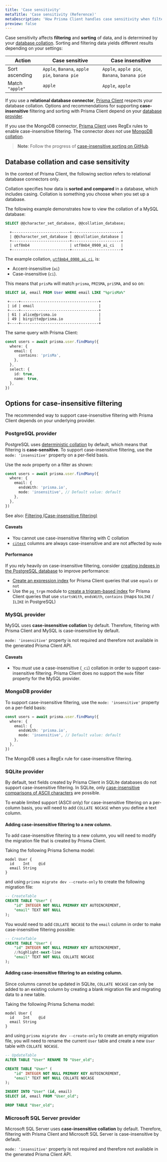 ```yaml
---
title: 'Case sensitivity'
metaTitle: 'Case sensitivity (Reference)'
metaDescription: 'How Prisma Client handles case sensitivity when filtering and sorting.'
preview: false
---
```


<TopBlock>

Case sensitivity affects **filtering** and **sorting** of data, and is determined by your [database collation](#database-collation-and-case-sensitivity). Sorting and filtering data yields different results depending on your settings:

| Action          | Case sensitive                               | Case insensitive                             |
| --------------- | -------------------------------------------- | -------------------------------------------- |
| Sort ascending  | `Apple`, `Banana`, `apple pie`, `banana pie` | `Apple`, `apple pie`, `Banana`, `banana pie` |
| Match `"apple"` | `apple`                                      | `Apple`, `apple`                             |

If you use a **relational database connector**, [Prisma Client](/orm/prisma-client) respects your database collation. Options and recommendations for supporting **case-insensitive** filtering and sorting with Prisma Client depend on your [database provider](#options-for-case-insensitive-filtering).

If you use the MongoDB connector, [Prisma Client](/orm/prisma-client/queries) uses RegEx rules to enable case-insensitive filtering. The connector _does not_ use [MongoDB collation](https://docs.mongodb.com/manual/reference/collation/).

> **Note**: Follow the progress of [case-insensitive sorting on GitHub](https://github.com/prisma/prisma-client-js/issues/841).

</TopBlock>

## Database collation and case sensitivity

<Admonition type="info">

In the context of Prisma Client, the following section refers to relational database connectors only.

</Admonition>

Collation specifies how data is **sorted and compared** in a database, which includes casing. Collation is something you choose when you set up a database.

The following example demonstrates how to view the collation of a MySQL database:

<CodeWithResult expanded={true}>

<cmd>

```sql no-lines
SELECT @@character_set_database, @@collation_database;
```

</cmd>

<cmdResult>

```no-lines no-copy
  +--------------------------+----------------------+
  | @@character_set_database | @@collation_database |
  +--------------------------+----------------------+
  | utf8mb4                  | utf8mb4_0900_ai_ci   |
  +--------------------------+----------------------+
```

</cmdResult>

</CodeWithResult>

The example collation, [`utf8mb4_0900_ai_ci`](https://dev.mysql.com/doc/refman/8.0/en/charset-collation-names.html), is:

- Accent-insensitive (`ai`)
- Case-insensitive (`ci`).

This means that `prisMa` will match `prisma`, `PRISMA`, `priSMA`, and so on:

<CodeWithResult expanded={true}>

<cmd>

```sql no-lines
SELECT id, email FROM User WHERE email LIKE "%prisMa%"
```

</cmd>

<cmdResult>

```no-lines no-copy
 +----+-----------------------------------+
 | id | email                             |
 +----+-----------------------------------+
 | 61 | alice@prisma.io                   |
 | 49 | birgitte@prisma.io                |
 +----+-----------------------------------+
```

</cmdResult>

</CodeWithResult>

The same query with Prisma Client:

```ts
const users = await prisma.user.findMany({
  where: {
    email: {
      contains: 'prisMa',
    },
  },
  select: {
    id: true,
    name: true,
  },
})
```

## Options for case-insensitive filtering

The recommended way to support case-insensitive filtering with Prisma Client depends on your underlying provider.

### PostgreSQL provider

PostgreSQL uses [deterministic collation](https://www.postgresql.org/docs/current/collation.html#COLLATION-NONDETERMINISTIC) by default, which means that filtering is **case-sensitive**. To support case-insensitive filtering, use the `mode: 'insensitive'` property on a per-field basis.

Use the `mode` property on a filter as shown:

```ts highlight=5;normal
const users = await prisma.user.findMany({
  where: {
    email: {
      endsWith: 'prisma.io',
      mode: 'insensitive', // Default value: default
    },
  },
})
```

See also: [Filtering (Case-insensitive filtering)](/orm/prisma-client/queries/filtering-and-sorting#case-insensitive-filtering)

#### Caveats

- You cannot use case-insensitive filtering with C collation
- [`citext`](https://www.postgresql.org/docs/12/citext.html) columns are always case-insensitive and are not affected by `mode`

#### Performance

If you rely heavily on case-insensitive filtering, consider [creating indexes in the PostgreSQL database](https://www.postgresql.org/docs/current/indexes.html) to improve performance:

- [Create an expression index](https://www.postgresql.org/docs/current/indexes-expressional.html) for Prisma Client queries that use `equals` or `not`
- Use the `pg_trgm` module to [create a trigram-based index](https://www.postgresql.org/docs/12/pgtrgm.html#id-1.11.7.40.7) for Prisma Client queries that use `startsWith`, `endsWith`, `contains` (maps to`LIKE` / `ILIKE` in PostgreSQL)

### MySQL provider

MySQL uses **case-insensitive collation** by default. Therefore, filtering with Prisma Client and MySQL is case-insensitive by default.

`mode: 'insensitive'` property is not required and therefore not available in the generated Prisma Client API.

#### Caveats

- You _must_ use a case-insensitive (`_ci`) collation in order to support case-insensitive filtering. Prisma Client does no support the `mode` filter property for the MySQL provider.

### MongoDB provider

To support case-insensitive filtering, use the `mode: 'insensitive'` property on a per-field basis:

```ts highlight=5;normal
const users = await prisma.user.findMany({
  where: {
    email: {
      endsWith: 'prisma.io',
      mode: 'insensitive', // Default value: default
    },
  },
})
```

The MongoDB uses a RegEx rule for case-insensitive filtering.

### SQLite provider

By default, text fields created by Prisma Client in SQLite databases do not support case-insensitive filtering. In SQLite, only [case-insensitive comparisons of ASCII characters](https://www.sqlite.org/faq.html#q18) are possible.

To enable limited support (ASCII only) for case-insensitive filtering on a per-column basis, you will need to add `COLLATE NOCASE` when you define a text column.

#### Adding case-insensitive filtering to a new column.

To add case-insensitive filtering to a new column, you will need to modify the migration file that is created by Prisma Client.

Taking the following Prisma Schema model:

```prisma
model User {
  id    Int    @id
  email String
}
```

and using `prisma migrate dev --create-only` to create the following migration file:

```sql
-- CreateTable
CREATE TABLE "User" (
    "id" INTEGER NOT NULL PRIMARY KEY AUTOINCREMENT,
    "email" TEXT NOT NULL
);
```

You would need to add `COLLATE NOCASE` to the `email` column in order to make case-insensitive filtering possible:

```sql
-- CreateTable
CREATE TABLE "User" (
    "id" INTEGER NOT NULL PRIMARY KEY AUTOINCREMENT,
    //highlight-next-line
    "email" TEXT NOT NULL COLLATE NOCASE
);
```

#### Adding case-insensitive filtering to an existing column.

Since columns cannot be updated in SQLite, `COLLATE NOCASE` can only be added to an existing column by creating a blank migration file and migrating data to a new table.

Taking the following Prisma Schema model:

```prisma
model User {
  id    Int    @id
  email String
}
```

and using `prisma migrate dev --create-only` to create an empty migration file, you will need to rename the current `User` table and create a new `User` table with `COLLATE NOCASE`.

```sql
-- UpdateTable
ALTER TABLE "User" RENAME TO "User_old";

CREATE TABLE "User" (
    "id" INTEGER NOT NULL PRIMARY KEY AUTOINCREMENT,
    "email" TEXT NOT NULL COLLATE NOCASE
);

INSERT INTO "User" (id, email)
SELECT id, email FROM "User_old";

DROP TABLE "User_old";
```

### Microsoft SQL Server provider

Microsoft SQL Server uses **case-insensitive collation** by default. Therefore, filtering with Prisma Client and Microsoft SQL Server is case-insensitive by default.

`mode: 'insensitive'` property is not required and therefore not available in the generated Prisma Client API.
